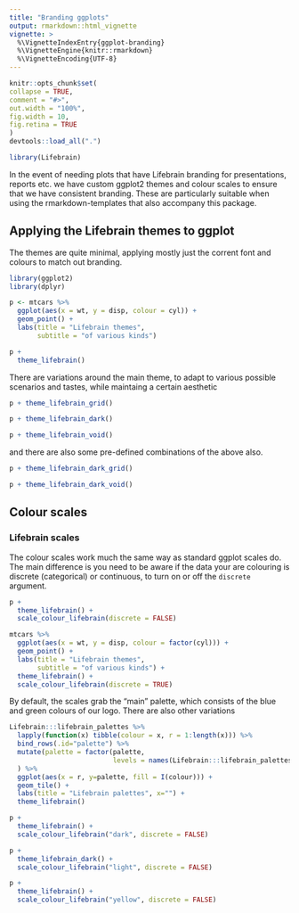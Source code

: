 ```yaml
---
title: "Branding ggplots"
output: rmarkdown::html_vignette
vignette: >
  %\VignetteIndexEntry{ggplot-branding}
  %\VignetteEngine{knitr::rmarkdown}
  %\VignetteEncoding{UTF-8}
---
```


```r
knitr::opts_chunk$set(
collapse = TRUE,
comment = "#>",
out.width = "100%", 
fig.width = 10, 
fig.retina = TRUE
)
devtools::load_all(".")
```

```r
library(Lifebrain)
```

In the event of needing plots that have Lifebrain branding for presentations, reports etc. we have custom ggplot2 themes and colour scales to ensure that we have consistent branding. These are particularly suitable when using the rmarkdown-templates that also accompany this package.

## Applying the Lifebrain themes to ggplot

The themes are quite minimal, applying mostly just the corrent font and colours to match out branding.

```r
library(ggplot2)
library(dplyr)

p <- mtcars %>% 
  ggplot(aes(x = wt, y = disp, colour = cyl)) +
  geom_point() +
  labs(title = "Lifebrain themes", 
       subtitle = "of various kinds")

p +
  theme_lifebrain()
```

There are variations around the main theme, to adapt to various possible scenarios and tastes, while maintaing a certain aesthetic

```r
p + theme_lifebrain_grid()

p + theme_lifebrain_dark()

p + theme_lifebrain_void()
```

and there are also some pre-defined combinations of the above also.

```r
p + theme_lifebrain_dark_grid()

p + theme_lifebrain_dark_void()
```

## Colour scales

### Lifebrain scales

The colour scales work much the same way as standard ggplot scales do.
The main difference is you need to be aware if the data your are colouring is discrete (categorical) or continuous, to turn on or off the `discrete` argument.

```r
p + 
  theme_lifebrain() +
  scale_colour_lifebrain(discrete = FALSE) 

mtcars %>% 
  ggplot(aes(x = wt, y = disp, colour = factor(cyl))) +
  geom_point() +
  labs(title = "Lifebrain themes", 
       subtitle = "of various kinds") + 
  theme_lifebrain() +
  scale_colour_lifebrain(discrete = TRUE) 
```

By default, the scales grab the "main" palette, which consists of the blue and green colours of our logo. 
There are also other variations

```r
Lifebrain:::lifebrain_palettes %>% 
  lapply(function(x) tibble(colour = x, r = 1:length(x))) %>% 
  bind_rows(.id="palette") %>% 
  mutate(palette = factor(palette, 
                          levels = names(Lifebrain:::lifebrain_palettes))
  ) %>% 
  ggplot(aes(x = r, y=palette, fill = I(colour))) +
  geom_tile() +
  labs(title = "Lifebrain palettes", x="") + 
  theme_lifebrain()
```


```r
p + 
  theme_lifebrain() +
  scale_colour_lifebrain("dark", discrete = FALSE) 

p + 
  theme_lifebrain_dark() +
  scale_colour_lifebrain("light", discrete = FALSE) 

p + 
  theme_lifebrain() +
  scale_colour_lifebrain("yellow", discrete = FALSE) 
```

<!-- ## Adding logo to plots -->

<!-- Adding the Lifebrain logo to plots is a great way to brand images further, though should be used carefully, so it's not too garish. -->

<!-- ```{r} -->
<!--  mtcars %>%  -->
<!--   ggplot(aes(x = wt, y = disp, colour = cyl))+ -->
<!--   geom_point() + -->
<!--   labs(title = "Lifebrain themes",  -->
<!--        subtitle = "of various kinds") + -->
<!--   scale_colour_lifebrain(discrete = FALSE) + -->
<!--   theme_lifebrain() + -->
<!--   add_lifebrain_logo("long", alpha=.5)  -->
<!-- ``` -->

<!-- ```{r} -->
<!-- mtcars %>%  -->
<!--   ggplot(aes(x = wt, y = disp, colour = cyl)) + -->
<!--   geom_point() + -->
<!--   labs(title = "Lifebrain themes",  -->
<!--        subtitle = "of various kinds")  + -->
<!--   scale_colour_lifebrain(discrete = FALSE) + -->
<!--   theme_lifebrain() + -->
<!--   add_lifebrain_logo(alpha=.7)  -->
<!-- ``` -->

<!-- You can control the size and position of the logos by using the `xmin`, `xmax`, `ymin`, `ymax` parameters, defining where on the plot it is placed.  -->


<!-- ```{r} -->
<!-- mtcars %>%  -->
<!--   ggplot(aes(x = wt, y = disp, colour = cyl)) + -->
<!--   geom_point() + -->
<!--   labs(title = "Lifebrain themes",  -->
<!--        subtitle = "of various kinds")  + -->
<!--   scale_colour_lifebrain(discrete = FALSE) + -->
<!--   theme_lifebrain() + -->
<!--   add_lifebrain_logo(alpha = .7,  -->
<!--                 xmin = 4.5, xmax = Inf, -->
<!--                 ymin = 60 , ymax = 100 -->
<!--   )  -->
<!-- ``` -->

<!-- ```{r} -->
<!-- mtcars %>%  -->
<!--   ggplot(aes(x = wt, y = disp, colour = cyl)) + -->
<!--   geom_point() + -->
<!--   labs(title = "Lifebrain themes",  -->
<!--        subtitle = "of various kinds")  + -->
<!--   scale_colour_lifebrain(discrete = FALSE) + -->
<!--   theme_lifebrain() + -->
<!--   add_lifebrain_logo(type = "brain", -->
<!--                 alpha = .7,  -->
<!--                 xmin = 5, xmax = Inf, -->
<!--                 ymin = 60 , ymax = 110 -->
<!--   )  -->
<!-- ``` -->

<!-- You can also add the logo outside the plot area, but that requires extra work, as ggplot automatically cuts away all datapoints that dont fit in the main plot area. -->

<!-- To coordinates can be found with some trial and error, here we want to place the logo at the bottom right. The plot y-axis starts at `50`, and the x-axis ends at `5.5`. SO here we specify that the logo should be placed below the y-axis and to the right of the x-axis, extending the main plot area beyong the data. -->

<!-- To keep whatever we place there, we need to tell ggplot to _not_ `clip` anything outside the main plot out, turning clipping off with `coord_cartesian`. -->

<!-- After this, we need to tell ggplot to extend the plot to include the area we placed the logo. This is trial and error, changing the numbers in `units` changes how much the plot is extended to each of it's four sides. `1` is no extention, and any number above or below that will increase or reduce the plotting area, respectively. -->

<!-- ```{r} -->
<!-- mtcars %>%  -->
<!--   ggplot(aes(x = wt, y = disp, colour = cyl)) + -->
<!--   geom_point() + -->
<!--   labs(title = "Lifebrain themes",  -->
<!--        subtitle = "of various kinds")  + -->
<!--   scale_colour_lifebrain(discrete = FALSE) + -->
<!--   theme_lifebrain() + -->
<!--   add_lifebrain_logo(alpha = 1,  -->
<!--                 xmin = 4.7, xmax = 6.7, -->
<!--                 ymin = -10 , ymax = 30 -->
<!--   ) + -->
<!--   coord_cartesian(clip = "off") + -->
<!--   theme(plot.margin = unit(c(1, 2, 3, 1), "lines")) -->
<!-- ``` -->

